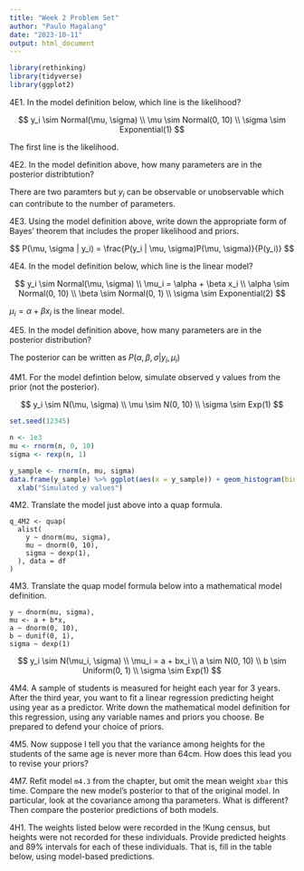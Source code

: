 ```yaml
---
title: "Week 2 Problem Set"
author: "Paulo Magalang"
date: "2023-10-11"
output: html_document
---
```


```r
library(rethinking)
library(tidyverse)
library(ggplot2)
```

4E1. In the model definition below, which line is the likelihood?

$$
y_i \sim Normal(\mu, \sigma) \\
\mu \sim Normal(0, 10) \\
\sigma \sim Exponential(1)
$$

The first line is the likelihood.

4E2. In the model definition above, how many parameters are in the posterior distribtution?

There are two paramters but $y_i$ can be observable or unobservable which can contribute
to the number of parameters.

4E3. Using the model definition above, write down the appropriate form of Bayes'
theorem that includes the proper likelihood and priors.

$$
P(\mu, \sigma | y_i) = \frac{P(y_i | \mu, \sigma)P(\mu, \sigma)}{P(y_i)}
$$

4E4. In the model definition below, which line is the linear model?

$$
y_i \sim Normal(\mu, \sigma) \\
\mu_i = \alpha + \beta x_i \\
\alpha \sim Normal(0, 10) \\
\beta \sim Normal(0, 1) \\
\sigma \sim Exponential(2)
$$

$\mu_i = \alpha + \beta x_i$ is the linear model.

4E5. In the model definition above, how many parameters are in the posterior distribution?

The posterior can be written as $P(\alpha, \beta, \sigma | y_i, \mu_i)$


4M1. For the model defintion below, simulate observed y values from the prior (not the
posterior).

$$
y_i \sim N(\mu, \sigma) \\
\mu \sim N(0, 10) \\
\sigma \sim Exp(1)
$$

```r
set.seed(12345)

n <- 1e3
mu <- rnorm(n, 0, 10)
sigma <- rexp(n, 1)
```

```r
y_sample <- rnorm(n, mu, sigma)
data.frame(y_sample) %>% ggplot(aes(x = y_sample)) + geom_histogram(binwidth = 1) +
  xlab("Simulated y values")
```

4M2. Translate the model just above into a quap formula.

```{}
q_4M2 <- quap(
  alist(
    y ~ dnorm(mu, sigma),
    mu ~ dnorm(0, 10),
    sigma ~ dexp(1),
  ), data = df
)
```

4M3. Translate the quap model formula below into a mathematical model definition.

```{}
y ~ dnorm(mu, sigma),
mu <- a + b*x,
a ~ dnorm(0, 10),
b ~ dunif(0, 1),
sigma ~ dexp(1)
```

$$
y_i \sim N(\mu_i, \sigma) \\
\mu_i = a + bx_i \\
a \sim N(0, 10) \\
b \sim Uniform(0, 1) \\
\sigma \sim Exp(1)
$$

4M4. A sample of students is measured for height each year for 3 years. After the third year,
you want to fit a linear regression predicting height using year as a predictor. Write
down the mathematical model definition for this regression, using any variable names
and priors you choose. Be prepared to defend your choice of priors.

4M5. Now suppose I tell you that the variance among heights for the students of the same
age is never more than 64cm. How does this lead you to revise your priors?

4M7. Refit model `m4.3` from the chapter, but omit the mean weight `xbar` this time. 
Compare the new model's posterior to that of the original model. In particular, look at
the covariance among tha parameters. What is different? Then compare the posterior predictions
of both models.

4H1. The weights listed below were recorded in the !Kung census, but heights were not recorded
for these individuals. Provide predicted heights and 89% intervals for each of these individuals.
That is, fill in the table below, using model-based predictions.




















